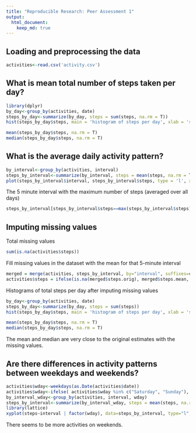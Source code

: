 ```yaml
---
title: "Reproducible Research: Peer Assessment 1"
output: 
  html_document:
    keep_md: true
---
```



## Loading and preprocessing the data
```r
activities<-read.csv('activity.csv')
```

## What is mean total number of steps taken per day?
```r
library(dplyr)
by_day<-group_by(activities, date)
steps_by_day<-summarize(by_day, steps = sum(steps, na.rm = T))
hist(steps_by_day$steps, main = 'histogram of steps per day', xlab = 'steps')
```
```r
mean(steps_by_day$steps, na.rm = T)
median(steps_by_day$steps, na.rm = T)
```
## What is the average daily activity pattern?
```r
by_interval<-group_by(activities, interval)
steps_by_interval<-summarize(by_interval, steps = mean(steps, na.rm = T))
plot(steps_by_interval$interval, steps_by_interval$steps, type = 'l', xlab = '5 minute interval', ylab = 'average steps per day')
```

The 5 minute interval with the maximum number of steps (averaged over all days)
```r
steps_by_interval[steps_by_interval$steps==max(steps_by_interval$steps),]$interval
```

## Imputing missing values

Total missing values
```r
sum(is.na(activities$steps))
```

Fill missing values in the dataset with the mean for that 5-minute interval
```r
merged = merge(activities, steps_by_interval, by="interval", suffixes=c(".orig", ".mean"))
activities$steps = ifelse(is.na(merged$steps.orig), merged$steps.mean, merged$steps.orig)
```

Histograms of total steps per day after imputing missing values
```r
by_day<-group_by(activities, date)
steps_by_day<-summarize(by_day, steps = sum(steps))
hist(steps_by_day$steps, main = 'histogram of steps per day', xlab = 'steps')
```
```r
mean(steps_by_day$steps, na.rm = T)
median(steps_by_day$steps, na.rm = T)
```

The mean and median are very close to the original estimates with the missing values.

## Are there differences in activity patterns between weekdays and weekends?

```r
activities$wday<-weekdays(as.Date(activities$date))
activities$wday<-ifelse( activities$wday %in% c("Saturday", "Sunday"), "Weekend", "Weekday" )
by_interval_wday<-group_by(activities, interval, wday)
steps_by_interval<-summarize(by_interval_wday, steps = mean(steps, na.rm = T))
library(lattice)
xyplot(steps~interval | factor(wday), data=steps_by_interval, type="l", layout=c(1,2))
```

There seems to be more activities on weekends.
